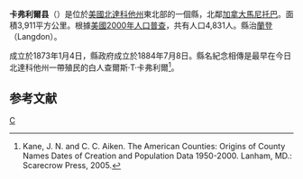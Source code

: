 {{noteTA
|T=zh-hans:卡弗利尔县 (北达科他州);zh-hk:卡弗利爾縣 (北達科他州);zh-tw:卡弗利爾郡 (北達科他州);
|1=zh-hans:县;zh-hk:縣;zh-tw:郡;
}}
{{Infobox U.S. County|
 |county  = 卡弗利爾縣
 |state = 北達科他州 
 |en county  = Cavalier County
 |en state = North Dakota
 |seal =  
 |map size = 225
 |founded = 1879
 |seat = [[兰登_(北达科他州)|兰登]] 
 |area = 3,911 [[km²|km²]] (1,510 [[平方英里|mi²]]) 
 |area land  = 3,855 km² (1,488 mi²) 
 |area water = 56 km² (22 mi²)
 |area percentage = 1.44% 
 |census yr = 2000
 |pop = 4,831
 |density = 1
 |web = 
|}}
'''卡弗利爾县'''（{{lang-en|Cavalier County}}）是位於[[美國|美國]][[北達科他州|北達科他州]]東北部的一個縣，北鄰[[加拿大|加拿大]][[馬尼托巴|馬尼托巴]]。面積3,911平方公里。根據[[美國2000年人口普查|美國2000年人口普查]]，共有人口4,831人。縣治[[蘭登_(北達科他州)|蘭登]] （Langdon）。

成立於1873年1月4日，縣政府成立於1884年7月8日。縣名紀念相傳是最早在今日北達科他州一帶殖民的白人查爾斯·T·卡弗利爾<ref>Kane, J. N. and C. C. Aiken. The American Counties: Origins of County Names Dates of Creation and Population Data 1950-2000. Lanham, MD.: Scarecrow Press, 2005.</ref>。

== 参考文献 ==
<div class="references-small">
<references />
</div>

[[Category:北達科他州行政區劃|C]]